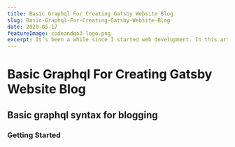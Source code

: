 ```yaml
---
title: Basic Graphql For Creating Gatsby Website Blog
slug: Basic-Graphql-For-Creating-Gatsby-Website-Blog
date: 2020-05-17
featureImage: codeandgo3-logo.png
excerpt: It’s been a while since I started web development. In this article, I will explain how I started coding, from making a single basic component to complex components, breaking complex code into a single piece of components to render a single file into the browser and other stuff.
---
```


# Basic Graphql For Creating Gatsby Website Blog

## Basic graphql syntax for blogging

### Getting Started
